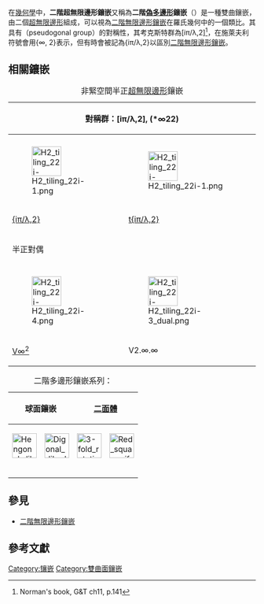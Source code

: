 {{Polyhedronbox
| name =  二階超無限邊形鑲嵌
| imagename =  H2 tiling 22i-1.png
| rotating =  H2 tiling 22i-1.png
| rinfo = 龐加萊圓盤模型
| Type =  雙曲鑲嵌
| Coxeter_diagram =  {{CDD|node_1|ultra|node|2|node}}<BR>{{CDD|node_1|ultra|node_1|2|node}}
| Schläfli =  {iπ/λ,2}
| Wythoff = 2 | iπ/λ 2<BR>2 2 | iπ/λ
| Symmetry_group =  [iπ/λ,2], (*∞22)
| Rotation_group = [iπ/λ,2]<sup>+</sup>, (∞22)
| Vertice_type = ∞.∞
| dual = [[超無限階二邊形鑲嵌|超無限階二邊形鑲嵌]]
| Properties = [[Vertex-transitive|Vertex-transitive]]、 [[edge-transitive|edge-transitive]]、 [[face-transitive|face-transitive]]、 [[發散|發散]]
| 3d_image = 
| 3d_image_info = 
| dual_image =  H2 tiling 22i-4.png
| vfigimage = 
}}
在[[幾何學|幾何學]]中，'''二階超無限邊形鑲嵌'''又稱為'''二階[[偽多邊形|偽多邊形]]鑲嵌'''（{{lang-en|order-2 pseudogonal tiling}}）是一種雙曲鑲嵌，由二個[[超無限邊形|超無限邊形]]組成，可以視為[[二階無限邊形鑲嵌|二階無限邊形鑲嵌]]在羅氏幾何中的一個類比。其具有{{en-link|偽多邊形群|Coxeter_notation#Rank two groups}}（pseudogonal group）的對稱性，其考克斯特群為[iπ/λ,2]<ref>Norman's book, G&T ch11, p.141</ref>，在施萊夫利符號會用{∞, 2}表示，但有時會被記為{iπ/λ,2}以區別[[二階無限邊形鑲嵌|二階無限邊形鑲嵌]]。

== 相關鑲嵌 ==
{| class="wikitable"
|+ 非緊空間半正[[超無限邊形|超無限邊形]]鑲嵌
|-
!colspan=7|對稱群：[iπ/λ,2], (*∞22)
![iπ/λ,2]<sup>+</sup>, (∞22)
|- align=center
!{{CDD|node_1|ultra|node|2|node}}
!{{CDD|node_1|ultra|node_1|2|node}}
!{{CDD|node|ultra|node_1|2|node}}
!{{CDD|node|ultra|node_1|2|node_1}}
!{{CDD|node|ultra|node|2|node_1}}
!{{CDD|node_1|ultra|node|2|node_1}}
!{{CDD|node_1|ultra|node_1|2|node_1}}
!{{CDD|node_h|ultra|node_h|2|node_h}}
|- align=center
|[[File:H2_tiling_22i-1.png|60px]]
|[[File:H2_tiling_22i-1.png|60px]]
|[[File:H2_tiling_22i-1.png|60px]]
|[[File:H2_tiling_22i-6.png|60px]]
|[[File:H2_tiling_22i-4.png|60px]]
|[[File:H2_tiling_22i-5.png|60px]]
|[[File:H2_tiling_22i-7.png|60px]]
|[[File:H2_tiling_22i-8.png|60px]]
|- align=center
![[二階超無限邊形鑲嵌#鑲嵌|{iπ/λ,2}]]
![[截角二階超無限邊形鑲嵌|t{iπ/λ,2}]]
![[截半二階超無限邊形鑲嵌|r{iπ/λ,2}]]
![[過截角超無限邊形鑲嵌|2t{iπ/λ,2}=t{2,iπ/λ}]]
![[超無限面形|2r{iπ/λ,2}={2,iπ/λ}]]
![[小斜方截半二階超無限邊形鑲嵌|rr{iπ/λ,2}]]
![[大斜方截半二階超無限邊形鑲嵌|tr{iπ/λ,2}]]
![[扭稜二階超無限邊形鑲嵌|sr{iπ/λ,2}]]
|-
!colspan=11|半正對偶
|- align=center
!{{CDD|node_f1|ultra|node|2|node}}
!{{CDD|node_f1|ultra|node_f1|2|node}}
!{{CDD|node|ultra|node_f1|2|node}}
!{{CDD|node|ultra|node_f1|2|node_f1}}
!{{CDD|node|ultra|node|2|node_f1}}
!{{CDD|node_f1|ultra|node|2|node_f1}}
!{{CDD|node_f1|ultra|node_f1|2|node_f1}}
!{{CDD|node_fh|ultra|node_fh|2|node_fh}}
|- align=center
|[[File:H2_tiling_22i-4.png|60px]]
|[[File:H2_tiling_22i-3_dual.png|60px]]
|[[File:H2_tiling_22i-2_dual.png|60px]]
|[[File:H2_tiling_22i-2_dual.png|60px]]
|[[File:H2_tiling_22i-1.png|60px]]
|[[File:H2_tiling_22i-2_dual.png|60px]]
|[[File:H2_tiling_22i-2_dual.png|60px]]
|[[File:H2_tiling_22i-8_dual.png|60px]]
|- align=center
|[[超無限面形|V∞<sup>2</sup>]]
|V2.∞.∞
|V2.∞.2.∞
|V4.4.∞
|[[二階超無限邊形鑲嵌#鑲嵌|V2<sup>∞</sup>]]
|V2.4.∞.4
|V4.4.∞
|V3.3.2.3.∞
|}
{| class="wikitable"
|+ 二階多邊形鑲嵌系列：
|-
!colspan=2|球面鑲嵌
!colspan=7|[[多邊形二面體|二面體]]
!歐式鑲嵌<BR>仿緊空間
!雙曲鑲嵌<BR>非緊空間
|- align=center valign=bottom
|[[File:Hengonal_dihedron.png|50px]]<BR>{{AnyLink|多邊形二面體|{1,2}|一角形二面體}}<BR>{{CDD|node|2|node}}
|[[File:Digonal_dihedron.png|50px]]<BR>{{AnyLink|多邊形二面體|{2,2}|二角形二面體}}<BR>{{CDD|node_1|2|node|2|node}}
|[[File:3-fold_rotation_axis.svg|50px]]<BR>{{AnyLink|正三角形|{3,2}|二階三角形鑲嵌}}<BR>{{CDD|node_1|3|node|2|node}}
|[[File:Red_square.gif|50px]]<BR>{{AnyLink|正方形|{4,2}|二階正方形鑲嵌}}<BR>{{CDD|node_1|4|node|2|node}}
|[[File:Regular_polygon_pentagon.svg|50px]]<BR>{{AnyLink|五邊形|{5,2}|二階五邊形鑲嵌}}<BR>{{CDD|node_1|5|node|2|node}}
|[[File:6-fold_rotation_axis.svg|50px]]<BR>{{AnyLink|六邊形|{6,2}|二階六邊形鑲嵌}}<BR>{{CDD|node_1|6|node|2|node}}
|[[File:Regular_polygon_heptagon.svg|50px]]<BR>{{AnyLink|七邊形|{7,2}|二階七邊形鑲嵌}}<BR>{{CDD|node_1|7|node|2|node}}
|[[File:Redoctagon.svg|50px]]<BR>{{AnyLink|八邊形|{8,2}|二階八邊形鑲嵌}}<BR>{{CDD|node_1|8|node|2|node}}
|...<BR><BR><BR>
|[[File:E2_tiling_22i-1.png|50px]]<BR>[[二階無限邊形鑲嵌|{∞,2}]]<BR>{{CDD|node_1|infin|node|2|node}}
|[[File:H2_tiling_22i-1.png|50px]]<BR>[[二階超無限邊形鑲嵌#鑲嵌|{iπ/λ,2}]]<BR>{{CDD|node_1|ultra|node|2|node}}
|}

== 參見 ==
* [[二階無限邊形鑲嵌|二階無限邊形鑲嵌]]

== 參考文獻 ==
{{reflist}}

{{正多邊形鑲嵌}}

[[Category:镶嵌|Category:镶嵌]]
[[Category:雙曲面鑲嵌|Category:雙曲面鑲嵌]]